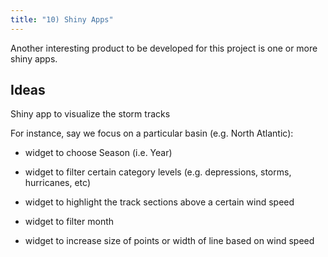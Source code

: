 ```yaml
---
title: "10) Shiny Apps"
---
```


Another interesting product to be developed for this project is one or more
shiny apps.


## Ideas

Shiny app to visualize the storm tracks

For instance, say we focus on a particular basin (e.g. North Atlantic):

- widget to choose Season (i.e. Year)

- widget to filter certain category levels (e.g. depressions, storms, hurricanes, etc)

- widget to highlight the track sections above a certain wind speed

- widget to filter month

- widget to increase size of points or width of line based on wind speed


